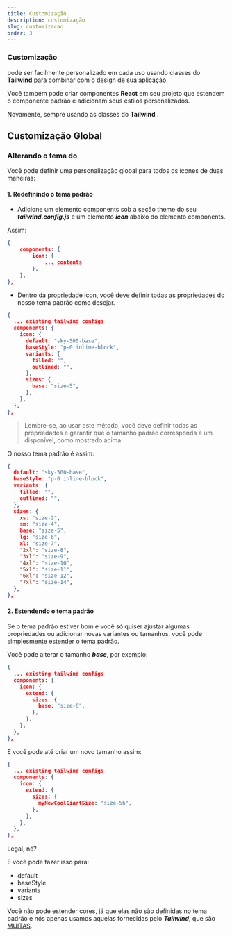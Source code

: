 ```yaml
---
title: Customização
description: customização
slug: customizacao
order: 3
---
```




### Customização

<RocketIconsTextDefault /> pode ser facilmente personalizado em cada uso usando classes do
<SiTailwindcss className="-mt-1" /> **Tailwind** para combinar com o design de sua aplicação.

Você também pode criar componentes **React** <SiReact className="-mt-1 icon-sky-800" /> em seu projeto
que estendem o componente padrão e adicionam seus estilos personalizados.

Novamente, sempre usando as classes do **Tailwind** <SiTailwindcss className="-mt-1" />.

## Customização Global

### Alterando o tema do <RocketIconsTextDefault />

Você pode definir uma personalização global para todos os ícones de duas maneiras:

#### 1. Redefinindo o tema padrão

- Adicione um elemento components sob a seção theme do seu **_tailwind.config.js_** e um elemento **_icon_**
  abaixo do elemento components.

Assim:

```json filename=tailwind.config.js
{
    components: {
        icon: {
            ... contents
        },
    },
},
```

- Dentro da propriedade icon, você deve definir todas as propriedades do nosso tema padrão como desejar.

```json filename=tailwind.config.js
{
  ... existing tailwind configs
  components: {
    icon: {
      default: "sky-500-base",
      baseStyle: "p-0 inline-block",
      variants: {
        filled: "",
        outlined: "",
      },
      sizes: {
        base: "size-5",
      },
    },
  },
},
```

> Lembre-se, ao usar este método, você deve definir todas as propriedades e garantir que o tamanho padrão
> corresponda a um disponível, como mostrado acima.

O nosso tema padrão é assim:

```json filename=tailwind/theme.js
{
  default: "sky-500-base",
  baseStyle: "p-0 inline-block",
  variants: {
    filled: "",
    outlined: "",
  },
  sizes: {
    xs: "size-2",
    sm: "size-4",
    base: "size-5",
    lg: "size-6",
    xl: "size-7",
    "2xl": "size-8",
    "3xl": "size-9",
    "4xl": "size-10",
    "5xl": "size-11",
    "6xl": "size-12",
    "7xl": "size-14",
  },
},
```

#### 2. Estendendo o tema padrão

Se o tema padrão estiver bom e você só quiser ajustar algumas propriedades ou adicionar novas variantes
ou tamanhos, você pode simplesmente estender o tema padrão.

Você pode alterar o tamanho **_base_**, por exemplo:

```json filename=tailwind.config.js
{
  ... existing tailwind configs
  components: {
    icon: {
      extend: {
        sizes: {
          base: "size-6",
        },
      },
    },
  },
},
```

E você pode até criar um novo tamanho assim:

```json filename=tailwind.config.js
{
  ... existing tailwind configs
  components: {
    icon: {
      extend: {
        sizes: {
          myNewCoolGiantSize: "size-56",
        },
      },
    },
  },
},
```

Legal, né?

E você pode fazer isso para:

- default
- baseStyle
- variants
- sizes

Você não pode estender cores, já que elas não são definidas no tema padrão e nós apenas usamos aquelas
fornecidas pelo **_Tailwind_**, que são [MUITAS](https://tailwindcss.com/docs/customizing-colors).
